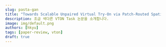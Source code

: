 ```yaml
---
slug: pasta-gan
title: "Towards Scalable Unpaired Virtual Try-On via Patch-Routed Spatially-Adaptive GAN"
description: 조금 색다른 VTON Task 논문을 소개합니다.
image: img/default.png
authors: [hkyu]
tags: [paper-review, vton]
draft: true
---
```



<!-- import figSwish from './image/figure1_swish.png';

[![githubio](https://img.shields.io/static/v1?message=Official%20Repo&logo=Github&labelColor=grey&color=blue&logoColor=white&label=%20&style=flat-square)](https://github.com/nmaac/acon)

> Ma, Ningning, et al. "Activate or Not: Learning Customized Activation."  
> Proceedings of the IEEE/CVF Conference on Computer Vision and Pattern Recognition. 2021.

